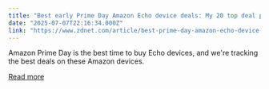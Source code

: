 ```yaml
---
title: "Best early Prime Day Amazon Echo device deals: My 20 top deal picks available"
date: "2025-07-07T22:16:34.000Z"
link: "https://www.zdnet.com/article/best-prime-day-amazon-echo-device-deals-2025-07-07/"
---
```


Amazon Prime Day is the best time to buy Echo devices, and we're tracking the best deals on these Amazon devices.

[Read more](https://www.zdnet.com/article/best-prime-day-amazon-echo-device-deals-2025-07-07/)

